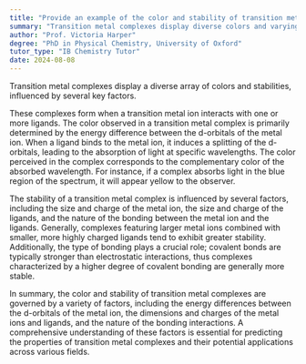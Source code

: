 ```yaml
---
title: "Provide an example of the color and stability of transition metal complexes"
summary: "Transition metal complexes display diverse colors and varying stabilities, influenced by factors such as ligand types and coordination environments, which play a crucial role in their chemical properties and applications."
author: "Prof. Victoria Harper"
degree: "PhD in Physical Chemistry, University of Oxford"
tutor_type: "IB Chemistry Tutor"
date: 2024-08-08
---
```


Transition metal complexes display a diverse array of colors and stabilities, influenced by several key factors.

These complexes form when a transition metal ion interacts with one or more ligands. The color observed in a transition metal complex is primarily determined by the energy difference between the d-orbitals of the metal ion. When a ligand binds to the metal ion, it induces a splitting of the d-orbitals, leading to the absorption of light at specific wavelengths. The color perceived in the complex corresponds to the complementary color of the absorbed wavelength. For instance, if a complex absorbs light in the blue region of the spectrum, it will appear yellow to the observer.

The stability of a transition metal complex is influenced by several factors, including the size and charge of the metal ion, the size and charge of the ligands, and the nature of the bonding between the metal ion and the ligands. Generally, complexes featuring larger metal ions combined with smaller, more highly charged ligands tend to exhibit greater stability. Additionally, the type of bonding plays a crucial role; covalent bonds are typically stronger than electrostatic interactions, thus complexes characterized by a higher degree of covalent bonding are generally more stable.

In summary, the color and stability of transition metal complexes are governed by a variety of factors, including the energy differences between the d-orbitals of the metal ion, the dimensions and charges of the metal ions and ligands, and the nature of the bonding interactions. A comprehensive understanding of these factors is essential for predicting the properties of transition metal complexes and their potential applications across various fields.
    